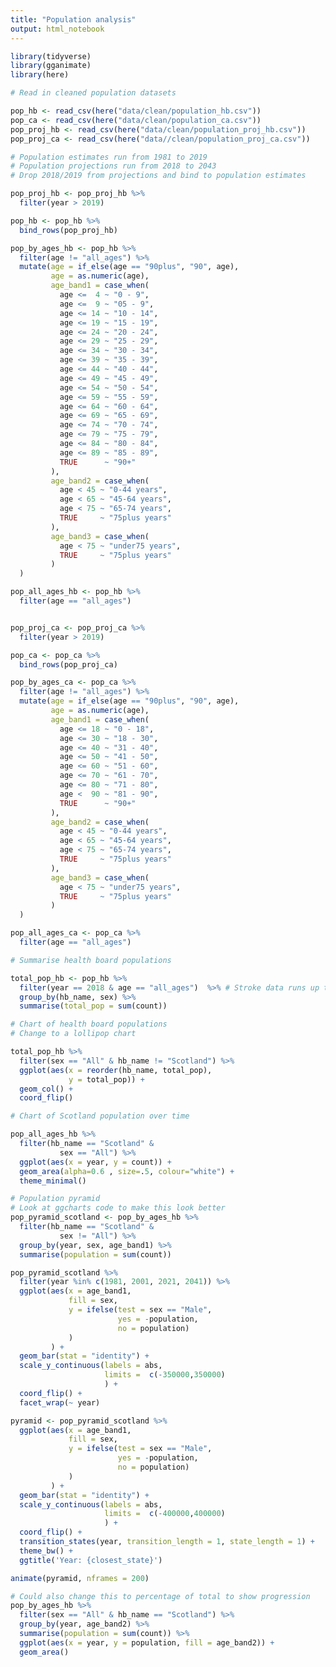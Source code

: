```yaml
---
title: "Population analysis"
output: html_notebook
---
```


```r
library(tidyverse)
library(gganimate)
library(here)
```

```r
# Read in cleaned population datasets

pop_hb <- read_csv(here("data/clean/population_hb.csv"))
pop_ca <- read_csv(here("data/clean/population_ca.csv"))
pop_proj_hb <- read_csv(here("data/clean/population_proj_hb.csv"))
pop_proj_ca <- read_csv(here("data//clean/population_proj_ca.csv"))
```

```r
# Population estimates run from 1981 to 2019
# Population projections run from 2018 to 2043
# Drop 2018/2019 from projections and bind to population estimates

pop_proj_hb <- pop_proj_hb %>% 
  filter(year > 2019)

pop_hb <- pop_hb %>% 
  bind_rows(pop_proj_hb)

pop_by_ages_hb <- pop_hb %>% 
  filter(age != "all_ages") %>% 
  mutate(age = if_else(age == "90plus", "90", age),
         age = as.numeric(age),
         age_band1 = case_when(
           age <=  4 ~ "0 - 9",
           age <=  9 ~ "05 - 9",
           age <= 14 ~ "10 - 14",
           age <= 19 ~ "15 - 19",
           age <= 24 ~ "20 - 24",
           age <= 29 ~ "25 - 29",
           age <= 34 ~ "30 - 34",
           age <= 39 ~ "35 - 39",
           age <= 44 ~ "40 - 44",
           age <= 49 ~ "45 - 49",
           age <= 54 ~ "50 - 54",
           age <= 59 ~ "55 - 59",
           age <= 64 ~ "60 - 64",
           age <= 69 ~ "65 - 69",
           age <= 74 ~ "70 - 74",
           age <= 79 ~ "75 - 79",
           age <= 84 ~ "80 - 84",
           age <= 89 ~ "85 - 89",
           TRUE      ~ "90+"
         ),
         age_band2 = case_when(
           age < 45 ~ "0-44 years",
           age < 65 ~ "45-64 years",
           age < 75 ~ "65-74 years",
           TRUE     ~ "75plus years"
         ),
         age_band3 = case_when(
           age < 75 ~ "under75 years",
           TRUE     ~ "75plus years"
         )
  )

pop_all_ages_hb <- pop_hb %>% 
  filter(age == "all_ages")


pop_proj_ca <- pop_proj_ca %>% 
  filter(year > 2019)

pop_ca <- pop_ca %>% 
  bind_rows(pop_proj_ca)

pop_by_ages_ca <- pop_ca %>% 
  filter(age != "all_ages") %>% 
  mutate(age = if_else(age == "90plus", "90", age),
         age = as.numeric(age),
         age_band1 = case_when(
           age <= 18 ~ "0 - 18",
           age <= 30 ~ "18 - 30",
           age <= 40 ~ "31 - 40",
           age <= 50 ~ "41 - 50",
           age <= 60 ~ "51 - 60",
           age <= 70 ~ "61 - 70",
           age <= 80 ~ "71 - 80",
           age <  90 ~ "81 - 90",
           TRUE      ~ "90+"
         ),
         age_band2 = case_when(
           age < 45 ~ "0-44 years",
           age < 65 ~ "45-64 years",
           age < 75 ~ "65-74 years",
           TRUE     ~ "75plus years"
         ),
         age_band3 = case_when(
           age < 75 ~ "under75 years",
           TRUE     ~ "75plus years"
         )
  )

pop_all_ages_ca <- pop_ca %>% 
  filter(age == "all_ages")
```

```r
# Summarise health board populations

total_pop_hb <- pop_hb %>% 
  filter(year == 2018 & age == "all_ages")  %>% # Stroke data runs up to 2018 so use this population estimate
  group_by(hb_name, sex) %>% 
  summarise(total_pop = sum(count))
```

```r
# Chart of health board populations
# Change to a lollipop chart

total_pop_hb %>% 
  filter(sex == "All" & hb_name != "Scotland") %>% 
  ggplot(aes(x = reorder(hb_name, total_pop),
             y = total_pop)) +
  geom_col() +
  coord_flip()
```


```r
# Chart of Scotland population over time 

pop_all_ages_hb %>% 
  filter(hb_name == "Scotland" & 
           sex == "All") %>% 
  ggplot(aes(x = year, y = count)) +
  geom_area(alpha=0.6 , size=.5, colour="white") +
  theme_minimal()
```

```r
# Population pyramid
# Look at ggcharts code to make this look better
pop_pyramid_scotland <- pop_by_ages_hb %>% 
  filter(hb_name == "Scotland" &
           sex != "All") %>% 
  group_by(year, sex, age_band1) %>% 
  summarise(population = sum(count))

pop_pyramid_scotland %>% 
  filter(year %in% c(1981, 2001, 2021, 2041)) %>% 
  ggplot(aes(x = age_band1,
             fill = sex,
             y = ifelse(test = sex == "Male",
                        yes = -population,
                        no = population)
             )
         ) + 
  geom_bar(stat = "identity") +
  scale_y_continuous(labels = abs, 
                     limits =  c(-350000,350000)
                     ) +
  coord_flip() +
  facet_wrap(~ year)

```


```r
pyramid <- pop_pyramid_scotland %>% 
  ggplot(aes(x = age_band1,
             fill = sex,
             y = ifelse(test = sex == "Male",
                        yes = -population,
                        no = population)
             )
         ) + 
  geom_bar(stat = "identity") +
  scale_y_continuous(labels = abs, 
                     limits =  c(-400000,400000)
                     ) +
  coord_flip() +
  transition_states(year, transition_length = 1, state_length = 1) +
  theme_bw() +
  ggtitle('Year: {closest_state}')
```

```r
animate(pyramid, nframes = 200)
```


```r
# Could also change this to percentage of total to show progression
pop_by_ages_hb %>% 
  filter(sex == "All" & hb_name == "Scotland") %>% 
  group_by(year, age_band2) %>% 
  summarise(population = sum(count)) %>% 
  ggplot(aes(x = year, y = population, fill = age_band2)) + 
  geom_area()
```

